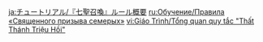 {{Tutorial
|title    = Genius Invokation TCG Rules
|subtitle = Gameplay Tutorial
|type     = System
|icon     = Icon Tutorial Important.png
|about    = Genius Invokation TCG
|image1   = Tutorial Genius Invokation TCG Rules 1.png
|text1    = [[Genius Invokation TCG]] is a tightly-paced, heart-stopping tabletop card dueling game.<br>Utilize your decks by constructing them around Character and Action Cards, and go toe-to-toe with various opponents at the table!
|image2   = Tutorial Genius Invokation TCG Rules 2.png
|text2    = Roll Phase<br>You will roll 8 Elemental Dice at the start of each Round.<br>After throwing these dice, you will have 1 chance to choose any number of Elemental Dice and reroll them.
|image3   = Tutorial Genius Invokation TCG Rules 3.png
|text3    = Elemental Dice<br>Each Elemental Die is 8-sided and can roll any one of the following 8 elemental attributes: {{Cryo}}, {{Hydro}}, {{Pyro}}, {{Electro}}, {{Anemo}}, {{Geo}}, and {{Dendro}}, as well as the Omni Element, which can be regarded and used as any basic Element.<br>Various types of actions require Elemental Dice as payment.
|image4   = Tutorial Genius Invokation TCG Rules 4.png
|text4    = Action: Use Skill<br>During your Action Phase, you may spend Elemental Dice to use the Skill(s) of your {{Color|help|Active Character}},<br>which is a way of attacking your opponent's Active Character.<br>Defeat all of your opponent's characters to win the duel!
|image5   = Tutorial Genius Invokation TCG Rules 5.png
|text5    = Action: Switch Character<br>During your Action Phase, you can spend 1 Elemental Die of any type to {{Color|help|switch your Active Character}}.
|image6   = Tutorial Genius Invokation TCG Rules 6.png
|text6    = Action: Play Card<br>During your Action Phase, you can spend Elemental Dice to {{Color|help|play Action Card(s)}}.<br>Of these, Equipment Cards can be used to strengthen specific character(s), while Support Cards can be used to continuously provide buffs. Event Cards will immediately take a one-time effect when played.
|image7   = Tutorial Genius Invokation TCG Rules 7.png
|text7    = Action: Elemental Tuning<br>During your Action Phase, you can discard card(s) to {{Color|help|change the Elemental Type of your Elemental Dice}}.<br>Each card discarded will allow you to change the Elemental Type of 1 Elemental Die to that of your current Active Character.
|image8   = Tutorial Genius Invokation TCG Rules 8.png
|text8    = Action: Declare Round End<br>Once you have completed your actions in this Round, you can {{Color|help|declare the Round's end}}.<br>The player who declares this first will play first next Round.<br>Once both sides have made this declaration, this Round is over. Both players will draw 2 cards and begin a new Round.
|sort     = 4027
}}
<noinclude>
<!-- interwikis -->
[[ja:チュートリアル/『七聖召喚』ルール概要]]
[[ru:Обучение/Правила «Священного призыва семерых»]]
[[vi:Giáo Trình/Tổng quan quy tắc "Thất Thánh Triệu Hồi"]]
</noinclude>